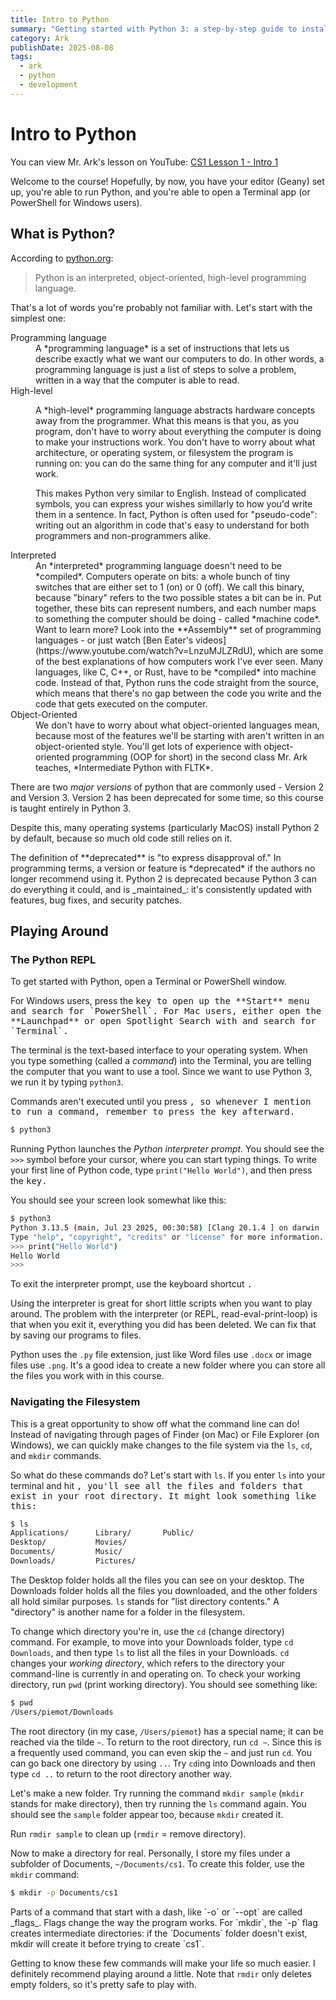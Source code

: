 ```yaml
---
title: Intro to Python
summary: "Getting started with Python 3: a step-by-step guide to installing tools"
category: Ark
publishDate: 2025-08-08
tags:
  - ark
  - python
  - development
---
```




# Intro to Python

<style>{`
  .command-info {
    font-family: var(--font-mono);
    color: var(--color-gray-500);
    &:where([data-theme=dark], [data-theme=dark] *) {
      color: var(--color-gray-400);
    }
    & .hl {
      --tw-font-weight: var(--font-weight-bold);
      font-weight: var(--font-weight-bold);
      color: var(--color-gray-800);
      &:where([data-theme=dark], [data-theme=dark] *) {
        color: var(--color-gray-300);
      }
    }
  }
`}</style>

<Callout type="info">
  <p class="flex items-center">
    <span>You can view Mr. Ark's lesson on YouTube:</span>
    <a
      href="https://www.youtube.com/watch?v=0cdcKLH7vyc"
      class="ms-1 inline-flex items-center gap-2 rounded-lg bg-gray-200 px-2 hover:bg-gray-300 dark:bg-gray-700 dark:hover:bg-gray-600"
    >
      <span class="inline-block size-4 align-middle">
        <YtLogo class="block h-full w-full" />
      </span>
      <span>CS1 Lesson 1 - Intro 1</span>
    </a>
  </p>
</Callout>

Welcome to the course! Hopefully, by now, you have your editor (Geany) set up, you're able to run Python,
and you're able to open a Terminal app (or PowerShell for Windows users).

## What is Python?

According to [python.org](https://www.python.org/doc/essays/blurb):

> Python is an interpreted, object-oriented, high-level programming language.

That's a lot of words you're probably not familiar with. Let's start with the simplest one:

<dl>
  <dt>Programming language</dt>
  <dd>A *programming language* is a set of instructions that lets us describe exactly 
    what we want our computers to do. In other words, a programming language is just a 
    list of steps to solve a problem, written in a way that the computer is able to read.</dd>

<dt>High-level</dt>
<dd>
  <p>
    A *high-level* programming language abstracts hardware concepts away from the programmer. What this means is that
    you, as you program, don't have to worry about everything the computer is doing to make your instructions work. You
    don't have to worry about what architecture, or operating system, or filesystem the program is running on: you can
    do the same thing for any computer and it'll just work.
  </p>
  <p>
    This makes Python very similar to English. Instead of complicated symbols, you can express your wishes simillarly to
    how you'd write them in a sentence. In fact, Python is often used for "pseudo-code": writing out an algorithm in
    code that's easy to understand for both programmers and non-programmers alike.
  </p>
</dd>

<dt>Interpreted</dt>
<dd>
  An *interpreted* programming language doesn't need to be *compiled*. Computers operate on bits: a whole bunch of tiny
  switches that are either set to 1 (on) or 0 (off). We call this binary, because "binary" refers to the two possible
  states a bit can be in. Put together, these bits can represent numbers, and each number maps to something the computer
  should be doing - called *machine code*.
  <Callout type="info">
    Want to learn more? Look into the **Assembly** set of programming languages - or just watch [Ben Eater's
    videos](https://www.youtube.com/watch?v=LnzuMJLZRdU), which are some of the best explanations of how computers work
    I've ever seen.
  </Callout>
  Many languages, like C, C++, or Rust, have to be *compiled* into machine code. Instead of that, Python runs the code
  straight from the source, which means that there's no gap between the code you write and the code that gets executed
  on the computer.
</dd>

  <dt>Object-Oriented</dt>
  <dd>We don't have to worry about what object-oriented languages mean, because most of the 
  features we'll be starting with aren't written in an object-oriented style. You'll get lots
  of experience with object-oriented programming (OOP for short) in the second class Mr. Ark 
  teaches, *Intermediate Python with FLTK*.</dd>
</dl>

There are two _major versions_ of python that are commonly used - Version 2 and Version 3.
Version 2 has been deprecated for some time, so this course is taught entirely in Python 3.

Despite this, many operating systems (particularly MacOS) install Python 2 by default,
because so much old code still relies on it.

<Callout type="info">
  The definition of **deprecated** is "to express disapproval of." In programming terms, a version or feature is
  *deprecated* if the authors no longer recommend using it. Python 2 is deprecated because Python 3 can do everything it
  could, and is _maintained_: it's consistently updated with features, bug fixes, and security patches.
</Callout>

## Playing Around

### The Python REPL

To get started with Python, open a Terminal or PowerShell window.

<Callout type="help" title="How do I open the Terminal?">
  For Windows users, press the <Kbd shortcut="Win" /> key to open up the **Start** menu and search for `PowerShell`. For
  Mac users, either open the **Launchpad** or open Spotlight Search with <Kbd shortcut="Command + Space" /> and search
  for `Terminal`.
</Callout>

The terminal is the text-based interface to your operating system. When you type something (called a _command_) into the Terminal,
you are telling the computer that you want to use a tool. Since we want to use Python 3, we run it by typing `python3`.

Commands aren't executed until you press <Kbd shortcut="Enter" />, so whenever I mention to run a command, remember to press the <Kbd shortcut="Enter" /> key afterward.

```sh title="Terminal"
$ python3
```

Running Python launches the _Python interpreter prompt_. You should see the `>>>` symbol before your cursor,
where you can start typing things. To write your first line of Python code, type `print("Hello World")`, and then press the <Kbd shortcut="Enter" /> key.

You should see your screen look somewhat like this:

```sh title="Terminal"
$ python3
Python 3.13.5 (main, Jul 23 2025, 00:30:58) [Clang 20.1.4 ] on darwin
Type "help", "copyright", "credits" or "license" for more information.
>>> print("Hello World")
Hello World
>>>
```

To exit the interpreter prompt, use the keyboard shortcut <Kbd shortcut="Ctrl + D" />.

Using the interpreter is great for short little scripts when you want to play around.
The problem with the interpreter (or REPL, read-eval-print-loop) is that when you exit it,
everything you did has been deleted. We can fix that by saving our programs to files.

Python uses the `.py` file extension, just like Word files use `.docx` or image files use `.png`.
It's a good idea to create a new folder where you can store all the files you work with in this course.

### Navigating the Filesystem

This is a great opportunity to show off what the command line can do! Instead of navigating through
pages of Finder (on Mac) or File Explorer (on Windows), we can quickly make changes to the file system
via the `ls`, `cd`, and `mkdir` commands.

So what do these commands do? Let's start with `ls`. If you enter `ls` into your terminal and hit <Kbd shortcut="Enter" />,
you'll see all the files and folders that exist in your root directory. It might look something like this:

```txt frame="terminal" title="The ls command"
$ ls
Applications/      Library/       Public/
Desktop/           Movies/
Documents/         Music/
Downloads/         Pictures/
```

The Desktop folder holds all the files you can see on your desktop.
The Downloads folder holds all the files you downloaded, and the other folders all hold similar purposes.
`ls` stands for "<span class="command-info"><span class="hl">l</span>i<span class="hl">s</span>t directory contents</span>."
A "directory" is another name for a folder in the filesystem.

To change which directory you're in, use the `cd` (<span class="command-info"><span class="hl">c</span>hange <span class="hl">d</span>irectory</span>) command.
For example, to move into your Downloads folder, type `cd Downloads`, and then type `ls` to list all the files in your Downloads.
`cd` changes your _working directory_, which refers to the directory your command-line is currently in and operating on.
To check your working directory, run `pwd` (<span class="command-info"><span class="hl">p</span>rint <span class="hl">w</span>orking <span class="hl">d</span>irectory</span>).
You should see something like:

```sh
$ pwd
/Users/piemot/Downloads
```

The root directory (in my case, `/Users/piemot`) has a special name; it can be reached via the tilde `~`.
To return to the root directory, run `cd ~`. Since this is a frequently used command, you can even skip the `~` and just run `cd`.
You can go back one directory by using `..`. Try `cd`ing into Downloads and then type `cd ..` to return to the root directory another way.

Let's make a new folder. Try running the command `mkdir sample`
(`mkdir` stands for <span class="command-info"><span class="hl">m</span>a<span class="hl">k</span>e <span class="hl">dir</span>ectory</span>),
then try running the `ls` command again. You should see the `sample` folder appear too, because `mkdir` created it.

Run `rmdir sample` to clean up (`rmdir` = <span class="command-info"><span class="hl">r</span>e<span class="hl">m</span>ove <span class="hl">dir</span>ectory</span>).

Now to make a directory for real.
Personally, I store my files under a subfolder of Documents, `~/Documents/cs1`. To create this folder, use the `mkdir` command:

```sh
$ mkdir -p Documents/cs1
```

<Callout type="info" title="Why is the `-p` there?">
  Parts of a command that start with a dash, like `-o` or `--opt` are called _flags_. Flags change the way the program
  works. For `mkdir`, the `-p` flag creates intermediate directories: if the `Documents` folder doesn't exist, mkdir
  will create it before trying to create `cs1`.
</Callout>

Getting to know these few commands will make your life so much easier. I definitely recommend playing around a little.
Note that `rmdir` only deletes empty folders, so it's pretty safe to play with.
